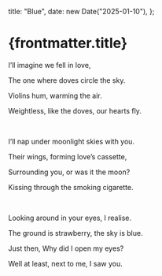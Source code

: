   title: "Blue",
  date: new Date("2025-01-10"),
};

# {frontmatter.title}

I’ll imagine we fell in love,

The one where doves circle the sky.

Violins hum, warming the air.

Weightless, like the doves, our hearts fly.

<br />

I’ll nap under moonlight skies with you.

Their wings, forming love’s cassette,

Surrounding you, or was it the moon?

Kissing through the smoking cigarette.

<br />

Looking around in your eyes, I realise.

The ground is strawberry, the sky is blue.

Just then, Why did I open my eyes?

Well at least, next to me, I saw you.

